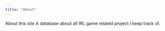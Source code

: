 ```yaml
---
title: "About"
---
```


About this site
A database about all IRL game related project I keep track of.